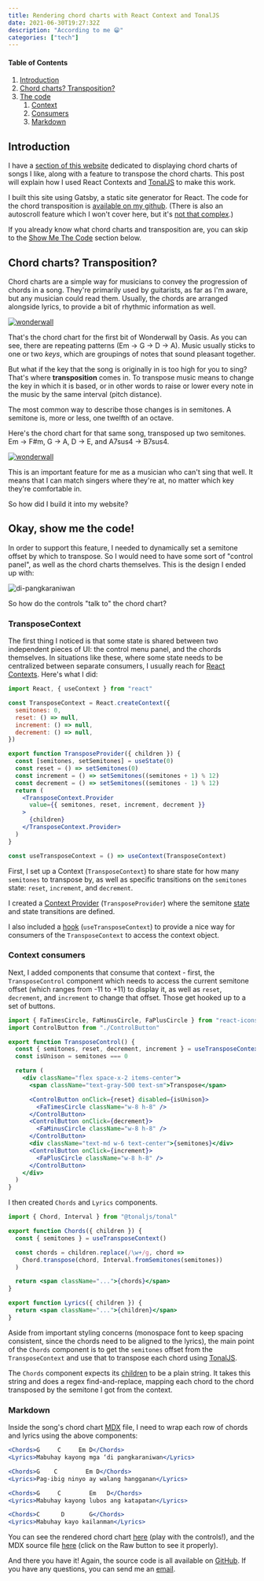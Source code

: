 ```yaml
---
title: Rendering chord charts with React Context and TonalJS
date: 2021-06-30T19:27:32Z
description: "According to me 😁"
categories: ["tech"]
---
```


#### Table of Contents

1. [Introduction](#intro)
1. [Chord charts? Transposition?](#chord-charts)
1. [The code](#code)
   1. [Context](#transposecontext)
   1. [Consumers](#consumers)
   1. [Markdown](#markdown)

## Introduction

I have a [section of this website](/chords) dedicated to displaying chord charts of songs I like, along with a feature to transpose the chord charts. This post will explain how I used React Contexts and [TonalJS](https://github.com/tonaljs/tonal) to make this work.

I built this site using Gatsby, a static site generator for React. The code for the chord transposition is [available on my github](https://github.com/a8t/blog/blob/master/src/components/chords.tsx). (There is also an autoscroll feature which I won't cover here, but it's [not that complex](https://github.com/a8t/blog/blob/master/src/components/AutoscrollControl.tsx).)

If you already know what chord charts and transposition are, you can skip to the [Show Me The Code](#code) section below.

## Chord charts? Transposition?

Chord charts are a simple way for musicians to convey the progression of chords in a song. They're primarily used by guitarists, as far as I'm aware, but any musician could read them. Usually, the chords are arranged alongside lyrics, to provide a bit of rhythmic information as well.

[![wonderwall](./wonderwall.png)](https://tabs.ultimate-guitar.com/tab/oasis/wonderwall-chords-27596)

That's the chord chart for the first bit of Wonderwall by Oasis. As you can see, there are repeating patterns (Em → G → D → A). Music usually sticks to one or two _keys_, which are groupings of notes that sound pleasant together.

But what if the key that the song is originally in is too high for you to sing? That's where **transposition** comes in. To transpose music means to change the key in which it is based, or in other words to raise or lower every note in the music by the same interval (pitch distance).

The most common way to describe those changes is in semitones. A semitone is, more or less, one twelfth of an octave.

Here's the chord chart for that same song, transposed up two semitones. Em → F#m, G → A, D → E, and A7sus4 → B7sus4.

[![wonderwall](./wonderwall-transposed.png)](https://tabs.ultimate-guitar.com/tab/oasis/wonderwall-chords-27596)

This is an important feature for me as a musician who can't sing that well. It means that I can match singers where they're at, no matter which key they're comfortable in.

So how did I build it into my website?

## Okay, show me the code!

In order to support this feature, I needed to dynamically set a semitone offset by which to transpose. So I would need to have some sort of "control panel", as well as the chord charts themselves. This is the design I ended up with:

![di-pangkaraniwan](./di-pangkaraniwan.png)

So how do the controls "talk to" the chord chart?

### TransposeContext

The first thing I noticed is that some state is shared between two independent pieces of UI: the control menu panel, and the chords themselves. In situations like these, where some state needs to be centralized between separate consumers, I usually reach for [React Contexts](https://reactjs.org/docs/context.html). Here's what I did:

```jsx
import React, { useContext } from "react"

const TransposeContext = React.createContext({
  semitones: 0,
  reset: () => null,
  increment: () => null,
  decrement: () => null,
})

export function TransposeProvider({ children }) {
  const [semitones, setSemitones] = useState(0)
  const reset = () => setSemitones(0)
  const increment = () => setSemitones((semitones + 1) % 12)
  const decrement = () => setSemitones((semitones - 1) % 12)
  return (
    <TransposeContext.Provider
      value={{ semitones, reset, increment, decrement }}
    >
      {children}
    </TransposeContext.Provider>
  )
}

const useTransposeContext = () => useContext(TransposeContext)
```

First, I set up a Context (`TransposeContext`) to share state for how many `semitones` to transpose by, as well as specific transitions on the `semitones` state: `reset`, `increment`, and `decrement`.

I created a [Context Provider](https://reactjs.org/docs/context.html#contextprovider) (`TransposeProvider`) where the semitone [state](https://reactjs.org/docs/hooks-reference.html#usestate) and state transitions are defined.

I also included a [hook](https://reactjs.org/docs/hooks-reference.html#usecontext) (`useTransposeContext`) to provide a nice way for consumers of the `TransposeContext` to access the context object.

### Context consumers

Next, I added components that consume that context - first, the `TransposeControl` component which needs to access the current semitone offset (which ranges from -11 to +11) to display it, as well as `reset`, `decrement`, and `increment` to change that offset. Those get hooked up to a set of buttons.

```jsx
import { FaTimesCircle, FaMinusCircle, FaPlusCircle } from "react-icons/fa"
import ControlButton from "./ControlButton"

export function TransposeControl() {
  const { semitones, reset, decrement, increment } = useTransposeContext()
  const isUnison = semitones === 0

  return (
    <div className="flex space-x-2 items-center">
      <span className="text-gray-500 text-sm">Transpose</span>

      <ControlButton onClick={reset} disabled={isUnison}>
        <FaTimesCircle className="w-8 h-8" />
      </ControlButton>
      <ControlButton onClick={decrement}>
        <FaMinusCircle className="w-8 h-8" />
      </ControlButton>
      <div className="text-md w-6 text-center">{semitones}</div>
      <ControlButton onClick={increment}>
        <FaPlusCircle className="w-8 h-8" />
      </ControlButton>
    </div>
  )
}
```

I then created `Chords` and `Lyrics` components.

```jsx
import { Chord, Interval } from "@tonaljs/tonal"

export function Chords({ children }) {
  const { semitones } = useTransposeContext()

  const chords = children.replace(/\w+/g, chord =>
    Chord.transpose(chord, Interval.fromSemitones(semitones))
  )

  return <span className="...">{chords}</span>
}

export function Lyrics({ children }) {
  return <span className="...">{children}</span>
}
```

Aside from important styling concerns (monospace font to keep spacing consistent, since the chords need to be aligned to the lyrics), the main point of the `Chords` component is to get the `semitones` offset from the `TransposeContext` and use that to transpose each chord using [TonalJS](https://github.com/tonaljs/tonal).

The `Chords` component expects its [children](https://reactjs.org/docs/composition-vs-inheritance.html#containment) to be a plain string. It takes this string and does a regex find-and-replace, mapping each chord to the chord transposed by the semitone I got from the context.

### Markdown

Inside the song's chord chart [MDX](https://mdxjs.com/) file, I need to wrap each row of chords and lyrics using the above components:

```jsx
<Chords>G     C     Em D</Chords>
<Lyrics>Mabuhay kayong mga ‘di pangkaraniwan</Lyrics>

<Chords>G    C        Em D</Chords>
<Lyrics>Pag-ibig ninyo ay walang hangganan</Lyrics>

<Chords>G     C        Em   D</Chords>
<Lyrics>Mabuhay kayong lubos ang katapatan</Lyrics>

<Chords>C      D       G</Chords>
<Lyrics>Mabuhay kayo kailanman</Lyrics>
```

You can see the rendered chord chart [here](/chords/di-pangkaraniwan) (play with the controls!), and the MDX source file [here](https://github.com/a8t/blog/blob/master/content/chords/di-pangkaraniwan.mdx) (click on the Raw button to see it properly).

And there you have it! Again, the source code is all available on [GitHub](https://github.com/a8t/blog/blob/master/src/components/chords.tsx). If you have any questions, you can send me an [email](mailto:hello@andytran.ca).
